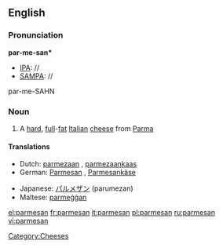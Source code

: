 {{also|Parmesan}}
==English==

===Pronunciation===
'''par-me-san*'''
* [[IPA]]: //
* [[SAMPA]]: //
par-me-SAHN

===Noun===
{{wikipedia}}
{{infl|en|noun}}

# A [[hard]], [[full]]-[[fat]] [[Italian]] [[cheese]] from [[Parma]]

====Translations====
{{top}}
* Dutch: [[parmezaan]] {{m}}, [[parmezaankaas]] {{m}}
* German: [[Parmesan]] {{m}}, [[Parmesankäse]] {{m}}
{{mid}}
* Japanese: [[パルメザン]] (parumezan)
* Maltese: [[parmeġġan]]
{{bottom}}

[[Category:Cheeses]]

[[el:parmesan]]
[[fr:parmesan]]
[[it:parmesan]]
[[pl:parmesan]]
[[ru:parmesan]]
[[vi:parmesan]]